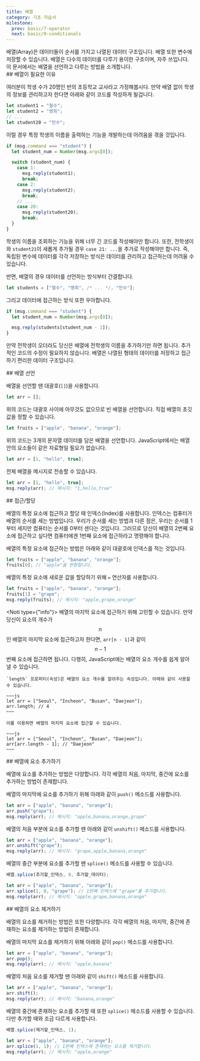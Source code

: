```yaml
---
title: 배열
category: 기초 자습서
milestone:
  prev: basic/7-operator
  next: basic/9-conditionals
---
```


<Section>
  배열(Array)은 데이터들이 순서를 가지고 나열된 데이터 구조입니다. 배열 또한 변수에 저장할 수 있습니다. 배열은 다수의 데이터를 다루기 용이한 구조이며, 자주 쓰입니다. 이 문서에서는 배열을 선언하고 다루는
  방법을 소개합니다.
</Section>
<Section>
  ## 배열이 필요한 이유

  여러분이 학생 수가 20명인 반의 초등학교 교사라고 가정해봅시다. 만약 배열 없이 학생의 정보를 관리하고자 한다면 아래와 같이 코드를 작성하게 될겁니다.

  ~~~js
  let student1 = "철수";
  let student2 = "영희";
  // ...
  let student20 = "민수";
  ~~~

  이럴 경우 특정 학생의 이름을 출력하는 기능을 개발하는데 어려움을 겪을 것입니다.

  ~~~js
  if (msg.command === "student") {
    let student_num = Number(msg.args[0]);

    switch (student_num) {
      case 1:
        msg.reply(student1);
        break;
      case 2:
        msg.reply(student2);
        break;
      // ...
      case 20:
        msg.reply(student20);
        break;
    }
  }
  ~~~

  학생의 이름을 조회하는 기능을 위해 너무 긴 코드를 작성해야만 합니다. 또한, 전학생이 와 `student21`이 새롭게 추가될 경우 `case 21: ...`을 추가로 작성해야만 합니다. 즉, 독립된 변수에
  데이터를 각각 저장하는 방식은 데이터를 관리하고 접근하는데 어려울 수 있습니다.

  반면, 배열의 경우 데이터를 선언하는 방식부터 간결합니다.

  ~~~js
  let students = ["철수", "영희", /* ... */, "민수"];
  ~~~

  그리고 데이터에 접근하는 방식 또한 우아합니다.

  ~~~js
  if (msg.command === "student") {
    let student_num = Number(msg.args[0]);

    msg.reply(students[student_num - 1]);
  }
  ~~~

  만약 전학생이 오더라도 당신은 배열에 전학생의 이름을 추가하기만 하면 됩니다. 추가적인 코드의 수정이 필요하지 않습니다. 배열은 나열된 형태의 데이터를 저장하고 접근하기 편리한 데이터 구조입니다.
</Section>
<Section>
  ## 배열 선언

  배열을 선언할 땐 대괄호(`[]`)을 사용합니다.

  ~~~js
  let arr = [];
  ~~~

  위의 코드는 대괄호 사이에 아무것도 없으므로 빈 배열을 선언합니다. 직접 배열의 초깃값을 정할 수 있습니다.

  ~~~js
  let fruits = ["apple", "banana", "orange"];
  ~~~

  위의 코드는 3개의 문자열 데이터를 담은 배열을 선언합니다. JavaScript에서는 배열 안의 요소들이 같은 자료형일 필요가 없습니다.

  ~~~js
  let arr = [1, "hello", true];
  ~~~

  전체 배열을 메시지로 전송할 수 있습니다.

  ~~~js
  let arr = [1, "hello", true];
  msg.reply(arr); // 메시지: "1,hello,true"
  ~~~
</Section>
<Section>
  ## 접근/할당

  배열의 특정 요소에 접근하고 할당 때 인덱스(Index)를 사용합니다. 인덱스는 컴퓨터가 배열의 순서를 세는 방법입니다. 우리가 순서를 세는 방법과 다른 점은, 우리는 순서를 1부터 세지만 컴퓨터는 순서를 0부터
  센다는 것입니다. 그러므로 당신이 배열의 2번째 요소에 접근하고 싶다면 컴퓨터에겐 1번째 요소에 접근하라고 명령해야 합니다.

  배열의 특정 요소에 접근하는 방법은 아래와 같이 대괄호에 인덱스를 적는 것입니다.

  ~~~js
  let fruits = ["apple", "banana", "orange"];
  fruits[0]; // "apple"을 반환합니다.
  ~~~

  배열의 특정 요소에 새로운 값을 할당하기 위해 `=` 연산자를 사용합니다.

  ~~~js
  let fruits = ["apple", "banana", "orange"];
  fruits[1] = "grape";
  msg.reply(fruits); // 메시지: "apple,grape,orange"
  ~~~

  <Noti type={"info"}>
    배열의 마지막 요소에 접근하기 위해 고민할 수 있습니다. 만약 당신이 요소의 개수가 $$n$$인 배열의 마지막 요소에 접근하고자 한다면, `arr[n - 1]`과 같이 $$n - 1$$번째 요소에 접근하면
    됩니다. 다행히, JavaScript에는 배열의 요소 개수를 쉽게 알아낼 수 있습니다.

    `length` 프로퍼티(속성)은 배열의 요소 개수를 알려주는 속성입니다. 아래와 같이 사용할 수 있습니다.

    ~~~js
    let arr = ["Seoul", "Incheon", "Busan", "Daejeon"];
    arr.length; // 4
    ~~~

    이를 이용하면 배열의 마지막 요소에 접근할 수 있습니다.

    ~~~js
    let arr = ["Seoul", "Incheon", "Busan", "Daejeon"];
    arr[arr.length - 1]; // "Daejeon"
    ~~~
  </Noti>
</Section>
<Section>
  ## 배열에 요소 추가하기

  배열에 요소를 추가하는 방법은 다양합니다. 각각 배열의 처음, 마지막, 중간에 요소를 추가하는 방법이 존재합니다.

  배열의 마지막에 요소를 추가하기 위해 아래와 같이 `push()` 메소드를 사용합니다.

  ~~~js
  let arr = ["apple", "banana", "orange"];
  arr.push("grape");
  msg.reply(arr); // 메시지: "apple,banana,orange,grape"
  ~~~

  배열의 처음 부분에 요소를 추가할 땐 아래와 같이 `unshift()` 메소드를 사용합니다.

  ~~~js
  let arr = ["apple", "banana", "orange"];
  arr.unshift("grape");
  msg.reply(arr); // 메시지: "grape,apple,banana,orange"
  ~~~

  배열의 중간 부분에 요소를 추가할 땐 `splice()` 메소드를 사용할 수 있습니다.

  ~~~js
  배열.splice(추가할_인덱스, 0, 추가할_데이터);
  ~~~

  ~~~js
  let arr = ["apple", "banana", "orange"];
  arr.splice(1, 0, "grape"); // 1번째 인덱스에 "grape"를 추가합니다.
  msg.reply(arr); // 메시지: "apple,grape,banana,orange"
  ~~~
</Section>
<Section>
  ## 배열의 요소 제거하기

  배열의 요소를 제거하는 방법은 또한 다양합니다. 각각 배열의 처음, 마지막, 중간에 존재하는 요소를 제거하는 방법이 존재합니다.

  배열의 마지막 요소를 제거하기 위해 아래와 같이 `pop()` 메소드를 사용합니다.

  ~~~js
  let arr = ["apple", "banana", "orange"];
  arr.pop();
  msg.reply(arr); // 메시지: "apple,banana"
  ~~~

  배열의 처음 요소를 제거할 땐 아래와 같이 `shift()` 메소드를 사용합니다.

  ~~~js
  let arr = ["apple", "banana", "orange"];
  arr.shift();
  msg.reply(arr); // 메시지: "banana,orange"
  ~~~

  배열의 중간에 존재하는 요소를 추가할 때 또한 `splice()` 메소드를 사용할 수 있습니다. 다만 추가할 때와 조금 다르게 사용합니다.

  ~~~js
  배열.splice(제거할_인덱스, 1);
  ~~~

  ~~~js
  let arr = ["apple", "banana", "orange"];
  arr.splice(1, 1); // 1번째 인덱스에 존재하는 요소를 제거합니다.
  msg.reply(arr); // 메시지: "apple,orange"
  ~~~
</Section>